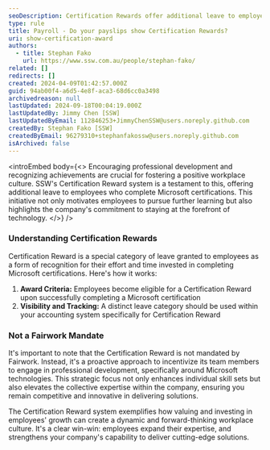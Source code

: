 ```yaml
---
seoDescription: Certification Rewards offer additional leave to employees who complete Microsoft certifications, encouraging professional development and recognizing achievements.
type: rule
title: Payroll - Do your payslips show Certification Rewards?
uri: show-certification-award
authors:
  - title: Stephan Fako
    url: https://www.ssw.com.au/people/stephan-fako/
related: []
redirects: []
created: 2024-04-09T01:42:57.000Z
guid: 94ab00f4-a6d5-4e8f-aca3-68d6cc0a3498
archivedreason: null
lastUpdated: 2024-09-18T00:04:19.000Z
lastUpdatedBy: Jimmy Chen [SSW]
lastUpdatedByEmail: 112846253+JimmyChenSSW@users.noreply.github.com
createdBy: Stephan Fako [SSW]
createdByEmail: 96279310+stephanfakossw@users.noreply.github.com
isArchived: false
---
```


<introEmbed
  body={<>
Encouraging professional development and recognizing achievements are crucial for fostering a positive workplace culture. SSW's Certification Reward system is a testament to this, offering additional leave to employees who complete Microsoft certifications. This initiative not only motivates employees to pursue further learning but also highlights the company's commitment to staying at the forefront of technology.
  </>}
/>
### Understanding Certification Rewards

Certification Reward is a special category of leave granted to employees as a form of recognition for their effort and time invested in completing Microsoft certifications. Here's how it works:

1. **Award Criteria:** Employees become eligible for a Certification Reward upon successfully completing a Microsoft certification
2. **Visibility and Tracking:** A distinct leave category should be used within your accounting system specifically for Certification Reward

### Not a Fairwork Mandate

It's important to note that the Certification Reward is not mandated by Fairwork. Instead, it's a proactive approach to incentivize its team members to engage in professional development, specifically around Microsoft technologies. This strategic focus not only enhances individual skill sets but also elevates the collective expertise within the company, ensuring you remain competitive and innovative in delivering solutions.

The Certification Reward system exemplifies how valuing and investing in employees' growth can create a dynamic and forward-thinking workplace culture. It's a clear win-win: employees expand their expertise, and strengthens your company's capability to deliver cutting-edge solutions.
